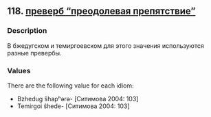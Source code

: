 ## 118. <a href =  'https://agricolamz.github.io/The_Circassian_Isoglosses_Database/118.html'>преверб "преодолевая препятствие"</a>
### Description

В бжедугском и темиргоевском для этого значения используются разные превербы.


### Values
There are the following value for each idiom:

* Bzhedug ŝhapʰərə- [Ситимова 2004: 103]
* Temirgoi ŝhede- [Ситимова 2004: 103]

